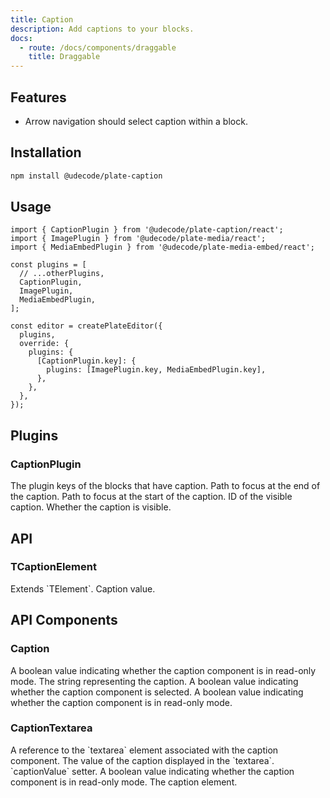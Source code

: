 ```yaml
---
title: Caption
description: Add captions to your blocks.
docs:
  - route: /docs/components/draggable
    title: Draggable
---
```


<ComponentPreview name="playground-demo" id="media" />

<PackageInfo>

## Features

- Arrow navigation should select caption within a block.

</PackageInfo>

## Installation

```bash
npm install @udecode/plate-caption
```

## Usage

```tsx
import { CaptionPlugin } from '@udecode/plate-caption/react';
import { ImagePlugin } from '@udecode/plate-media/react';
import { MediaEmbedPlugin } from '@udecode/plate-media-embed/react';

const plugins = [
  // ...otherPlugins,
  CaptionPlugin,
  ImagePlugin,
  MediaEmbedPlugin,
];

const editor = createPlateEditor({
  plugins,
  override: {
    plugins: {
      [CaptionPlugin.key]: {
        plugins: [ImagePlugin.key, MediaEmbedPlugin.key],
      },
    },
  },
});
```

## Plugins

### CaptionPlugin

<APIOptions>
  <APIItem name="plugins" type="string[]" required>
    The plugin keys of the blocks that have caption.
  </APIItem>
  <APIItem name="focusEndPath" type="Path" optional>
    Path to focus at the end of the caption.
  </APIItem>
  <APIItem name="focusStartPath" type="Path" optional>
    Path to focus at the start of the caption.
  </APIItem>
  <APIItem name="visibleId" type="string" optional>
    ID of the visible caption.
  </APIItem>
  <APIItem name="isVisible" type="boolean" optional>
    Whether the caption is visible.
  </APIItem>
</APIOptions>

## API

### TCaptionElement

<APIAttributes>
Extends `TElement`.

<APIItem name="caption" type="TDescendant[]" optional>
Caption value.
</APIItem>
</APIAttributes>

## API Components

### Caption

<APIProps>
  <APIItem name="options" type="object" optional>
    <APISubList>
      <APISubListItem parent="options" name="readOnly" type="boolean" optional>
        A boolean value indicating whether the caption component is in read-only
        mode.
      </APISubListItem>
    </APISubList>
  </APIItem>
  <APIItem name="state" type="object" optional>
    <APISubList>
      <APISubListItem
        parent="state"
        name="captionString"
        type="string"
        optional
      >
        The string representing the caption.
      </APISubListItem>
      <APISubListItem parent="state" name="selected" type="boolean" optional>
        A boolean value indicating whether the caption component is selected.
      </APISubListItem>
      <APISubListItem parent="state" name="readOnly" type="boolean" optional>
        A boolean value indicating whether the caption component is in read-only
        mode.
      </APISubListItem>
    </APISubList>
  </APIItem>
</APIProps>

### CaptionTextarea

<APIProps>
  <APIItem name="state">
    <APISubList>
      <APISubListItem parent="state" name="textareaRef" type="Ref">
        A reference to the `textarea` element associated with the caption
        component.
      </APISubListItem>
      <APISubListItem
        parent="state"
        name="captionValue"
        type="TextareaAutosizeProps['value']"
      >
        The value of the caption displayed in the `textarea`.
      </APISubListItem>
      <APISubListItem
        parent="state"
        name="setCaptionValue"
        type="(value: TextareaAutosizeProps['value']) => void"
      >
        `captionValue` setter.
      </APISubListItem>
      <APISubListItem parent="state" name="readOnly" type="boolean">
        A boolean value indicating whether the caption component is in read-only
        mode.
      </APISubListItem>
      <APISubListItem parent="state" name="element" type="TCaptionElement">
        The caption element.
      </APISubListItem>
    </APISubList>
  </APIItem>
</APIProps>